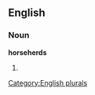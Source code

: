 
==English==

===Noun===
'''horseherds'''

# {{plural of|[[horseherd]]}}

[[Category:English plurals]]
